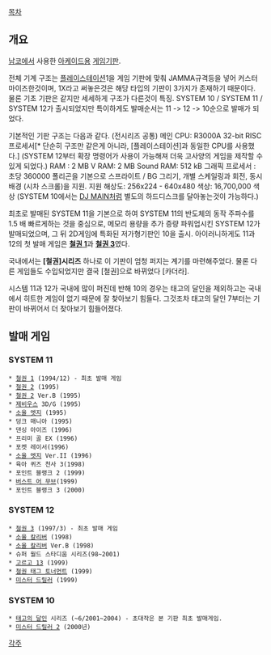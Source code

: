 [[목차]]

== 개요 ==

[[남코]]에서 사용한 [[아케이드]]용 [[게임]][[기판]].

전체 기계 구조는 [[플레이스테이션]]1을 게임 기판에 맞춰 JAMMA규격등을 넣어 커스터마이즈한것이며, 1X라고 써놓은것은 해당 타입의 기판이 3가지가 존재하기 때문이다. 물론 기초 기판은 같지만 세세하게 구조가 다른것이 특징.
SYSTEM 10 / SYSTEM 11 / SYSTEM 12가 출시되었지만 특이하게도 발매순서는 11 -> 12 -> 10순으로 발매가 되었다.

기본적인 기판 구조는 다음과 같다. (전시리즈 공통)
메인 CPU: R3000A 32-bit RISC 프로세서[* 단순히 구조만 같은게 아니라, [플레이스테이션]과 동일한 CPU를 사용했다.] (SYSTEM 12부터 확장 명령어가 사용이 가능해져 더욱 고사양의 게임을 제작할 수 있게 되었다.)
RAM : 2 MB
V RAM: 2 MB
Sound RAM: 512 kB
그래픽 프로세서 : 초당 360000 폴리곤을 기본으로 스프라이트 / BG 그리기, 개별 스케일링과 회전, 동시 배경 (시차 스크롤)을 지원.
지원 해상도: 256x224 - 640x480
색상: 16,700,000 색상
(SYSTEM 10에서는 [[DJ MAIN]]처럼 별도의 하드디스크를 달아놓는것이 가능하다.)

최초로 발매된 SYSTEM 11을 기본으로 하여 SYSTEM 11의 반도체의 동작 주파수를 1.5 배 빠르게하는 것을 중심으로, 메모리 용량을 추가 증량 파워업시킨 SYSTEM 12가 발매되었으며, 그 뒤 2D게임에 특화된 저가형기판인 10을 출시.
아이러니하게도 11과 12의 첫 발매 게임은 '''[[철권 1]]'''과 '''[[철권 3]]'''였다.


국내에서는 '''[철권]시리즈''' 하나로 이 기판이 엄청 퍼지는 계기를 마련해주었다. 물론 다른 게임들도 수입되었지만 결국 [철권]으로 바뀌었다 [카더라].

시스템 11과 12가 국내에 많이 퍼진데 반해 10의 경우는 태고의 달인을 제외하고는 국내에서 히트한 게임이 없기 때문에 잘 찾아보기 힘들다. 그것조차 태고의 달인 7부터는 기판이 바뀌어서 더 찾아보기 힘들어졌다.

== 발매 게임 ==
=== SYSTEM 11 ===
 * [[철권 1]] (1994/12) - 최초 발매 게임
 * [[철권 2]] (1995)
 * [[철권 2]] Ver.B (1995)
 * [[제비우스]] 3D/G (1995)
 * [[소울 엣지]] (1995)
 * 덩크 매니아 (1995)
 * 댄싱 아이즈 (1996)
 * 프리미 골 EX (1996)
 * 포켓 레이서(1996)
 * [[소울 엣지]] Ver.II (1996)
 * 육아 퀴즈 천사 3(1998)
 * 포인트 블랭크 2 (1999)
 * [[버스트 어 무브]](1999)
 * 포인트 블랭크 3 (2000)

=== SYSTEM 12 ===
 * [[철권 3]] (1997/3) - 최초 발매 게임
 * [[소울 칼리버]] (1998)
 * [[소울 칼리버]] Ver.B (1998)
 * 슈퍼 월드 스타디움 시리즈(98~2001)
 * [[고르고 13]] (1999)
 * [[철권 태그 토너먼트]] (1999)
 * [[미스터 드릴러]] (1999)

=== SYSTEM 10 ===
 * [[태고의 달인]] 시리즈 (~6/2001~2004) - 초대작은 본 기판 최초 발매게임.
 * [[미스터 드릴러 2]] (2000년)

[[각주]]
